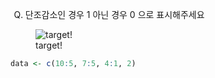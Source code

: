 Q) 단조감소인 경우 1 아닌 경우 0 으로 표시해주세요

![target!](monotonic_result.PNG)

```r
data <- c(10:5, 7:5, 4:1, 2)
```
